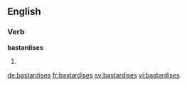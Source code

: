 ==English==

===Verb===
'''bastardises'''

# {{third-person singular of|bastardise}}

[[de:bastardises]]
[[fr:bastardises]]
[[sv:bastardises]]
[[vi:bastardises]]